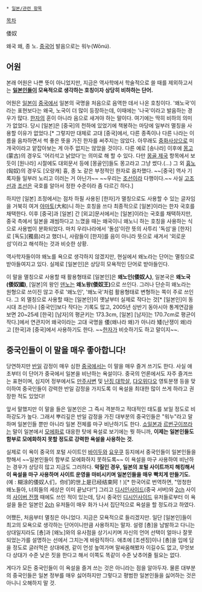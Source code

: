  * [[일본/관련 항목]]

[[목차]]

倭奴

왜국 왜, 종 노. [[중국어]] 발음으로는 워누(Wōnú).

== 어원 ==
본래 어원은 나쁜 뜻이 아니었지만, 지금은 역사학에서 학술적으로 쓸 때를 제외하고서는 '''[[일본인]]들이 모욕적으로 생각하는 호칭이자 상당히 비하하는 단어.'''

어원은 [[일본]]이 [[중국]]에서 일본의 국명을 처음으로 음역한 데서 나온 호칭이다. '왜노국'이라는 표현보다는 왜국, 노국이 더 많이 등장하는데, 이때에는 '나국'이라고 발음하는 경우가 많다. [[한자]]의 훈이 아니라 음으로 새겨야 하는 말이다. 여기에는 딱히 비하의 의미가 없었다. 당시 [일본]은 [중국]의 천하에 있었기에 책봉하는 마당에 일부러 멸칭을 사용할 이유가 없었다.[* 그렇지만 대체로 고대 [중국]에서, 다른 종족이나 다른 나라는 이름을 음차하면서 썩 좋은 뜻을 가진 한자를 써주지는 않았다. 아무래도 [[중화사상]]으로 미개국이라고 얕잡아보는 게 아주 없지는 않았을 것이다. 다른 예로  [송나라] 이후에 [[몽고]](蒙古)의 경우도 '어리석고 낡았다'는 의미로 해 할 수 있다. 다만 [[몽골 제국]] 항목에서 보듯이 [원나라] 시절에도 대외문서 등에 [몽골인]들도 몽고라고 그냥 썼다.(…) 그 외 [[흉노]](匈奴)의 경우도 [오랑캐] 흉, 종 노 같은 부정적인 한자로 음차했다. ~~[중국] 역사 기록자들 일부러 노리고 이러는 거 아닌가~~ ~~우리는 [[조선]]이라 다행이다.~~ 사실 [[고조선]]과 [[조선]]은 국호를 알아서 정한 수준이라 좀 다르긴 하다.]

하지만 [일본] 조정에서는 점차 하필 사용된 [한자]가 멸칭으로도 사용할 수 있는 글자임을 거북히 여겨 [[야마토]](大和)니 하는 호칭을 쓰다 최종적으로 [일본]이라는 한자 국호를 채택한다. 이후 [중국]과 [일본] 간 [외교]문서에서는 [일본]이라는 국호를 채택하지만, 중국 측에서 일본을 괘씸하다고 느꼈을 때는 왜국이니 왜노니 하는 호칭을 사용하는 식으로 사용법이 분화되었다. 마치 우리나라에서 '돌섬'이란 뜻의 사투리 '독섬'을 [한자]로 [독도](獨島)라고 했더니, 사람들이 [한자]를 음이 아니라 뜻으로 새겨서 '외로운 섬'이라고 해석하는 것과 비슷한 상황.

역사학자들이야 왜노를 욕으로 생각하지 않겠지만, 현실에서 왜노라는 단어는 멸칭으로 받아들여지고 있다. 실제로 [일본인]은 상당히 모욕적인 단어로 받아들인다.

이 말을 멸칭으로 사용할 때 활용형태로 [일본인]은 '''왜노인(倭奴人)''', 일본국은 '''왜노국(倭奴國)''', [일본]의 왕인 [[덴노]]는 '''왜노왕(倭奴王)'''으로 쓰인다. 그러나 단순히 왜노라는 원형으로 쓰이진 않고 주로 '왜노인', '왜노국'처럼 활용형태로 변형하는 쪽이 주로 쓰인다. 그 외 멸칭으로 사용할 때는 [일본인]이 옛날부터 실제로 작다는 것[* [일본인]이 동시대 조선이나 [중국인]보다 작다는 기록도 많고, 2005년 상반기 동아시아 통계연감을 보면 20~25세 [한국] [남자]의 평균키는 173.3cm, [일본] [남자]는 170.7cm로 평균이 작다.]에서 연관지어 왜국이라는 고대 국명을 倭(왜나라 왜)가 아니라 矮(난쟁이 왜)라고 [한국]과 [중국]에서 사용하기도 한다. ~~[[한자]]가 비슷하기도 하고 말이지~~.

== 중국인들이 이 말을 매우 좋아합니다! ==
당연하지만 [[반일]] 감정이 매우 심한 [[중국]]에서는 이 말을 매우 즐겨 쓰기도 한다. 사실 애초부터 이 단어가 중국에서 일본을 비난하는 욕설이다. 중국의 언론에서도 자주 즐겨쓰는 표현이며, 심지어 정부에서도 [[만주사변]] 및 [[난징 대학살]], [[댜오위다오]] 영토분쟁 등을 맞이하여 중국인들이 강력한 반일 감정을 가지도록 이 욕설을 최대한 많이 쓰게 하라고 권장한 적도 있었다!

앞서 말했지만 이 말을 들은 일본인은 그 즉시 격분하고 적대적인 태도를 보일 정도로 비하강도가 높다. 그래서 뿌리깊은 반일 감정을 가진 대부분의 중국인들은 "워누"라고 말하며 일본인들 뿐만 아니라 일본 전체를 마구 비난하기도 한다. [[소일본]]과 [[르번구이쯔]]라는 말이 일본에서 [[모에화]]로 대응한 탓에 욕설로 보기에는 뭣 하니까, '''이제는 일본인들도 함부로 모에화하지 못할 정도로 강력한 욕설을 사용하는 것.'''

실제로 이 욕이 중국의 포털 사이트인 [[바이두]]와 [[요우쿠]] 등지에서 중국인들이 일본인들을 향해서 ~~일본인들이 함부로 모에화하지 못하도록~~ 이 욕설을 마구 사용하여 비난하는 경우가 상당히 많고 지금도 그러하다. '''악질인 경우, 일본의 포털 사이트까지 해킹해서 이 욕설을 마구 사용하며 사이트 운영을 마비시키며 일본인들을 매우 빡치게 만들기도.'''(예 : 糊涂的倭奴人们，你们的世上是已经结束阿！)[* 한국어로 번역하면, "멍청한 왜노들아, 너희들의 세상은 이미 끝났다!"] 그리고 [[디시인사이드]](중국 서버)와 [[2ch]] 사이의 [[사이버 전쟁]] 때에도 쓰인 적이 있는데, 당시 중국인 [[디시인사이드]] 유저들로부터 이 욕설을 들은 일본인 [[2ch]] 유저들이 매우 화가 나서 집단적으로 욕설을 할 정도라고 하였다.

어쨌든, 처음부터 멸칭은 아니었다. 지금은 모욕적으로 들리겠지만. 일단 [일본인]들이 최고의 모욕으로 생각하는 단어이니만큼 사용하지는 말자. 설령 [춍]을 남발하고 다니는 상대일지라도 [춍]과 [왜노]와의 유사점을 상기시키며 자신의 언어 선택이 얼마나 잘못 되었는가를 설명하는 선에서 그치는게 바람직하다. 애초에 [조센징]이나 [춍]을 입에 담을 정도로 글러먹은 상대에겐, 같이 언성 높여가며 말싸움해봤자 이길수도 없고, 무엇보다 상대가 수준 낮은 짓을 한다고 해서 이쪽도 똑같이 수준 낮추어줄 필요는 없다.

게다가 모든 중국인들이 이 욕설을 즐겨 쓰는 것은 아니라는 점을 알아두자. 물론 대부분의 중국인들은 일본 정부를 매우 싫어하지만 그렇다고 평범한 일본인들을 싫어하는 것은 아니니 오해하지 말 것.

